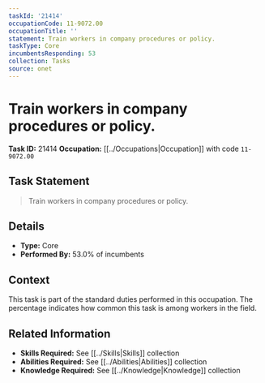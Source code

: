```yaml
---
taskId: '21414'
occupationCode: 11-9072.00
occupationTitle: ''
statement: Train workers in company procedures or policy.
taskType: Core
incumbentsResponding: 53
collection: Tasks
source: onet
---
```

# Train workers in company procedures or policy.

**Task ID:** 21414
**Occupation:** [[../Occupations|Occupation]] with code `11-9072.00`

## Task Statement

> Train workers in company procedures or policy.

## Details

- **Type:** Core
- **Performed By:** 53.0% of incumbents

## Context

This task is part of the standard duties performed in this occupation. The percentage indicates how common this task is among workers in the field.

## Related Information

- **Skills Required:** See [[../Skills|Skills]] collection
- **Abilities Required:** See [[../Abilities|Abilities]] collection
- **Knowledge Required:** See [[../Knowledge|Knowledge]] collection
